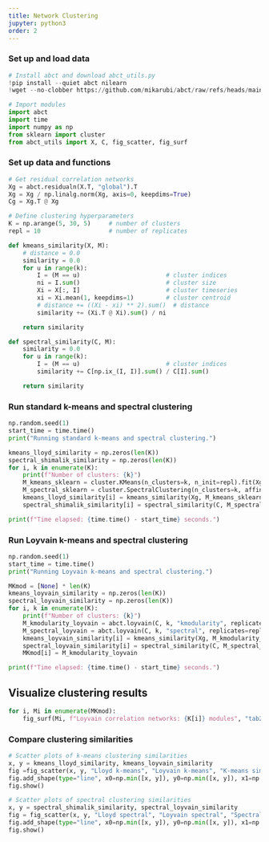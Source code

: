 ```yaml
---
title: Network Clustering
jupyter: python3
order: 2
---
```


### Set up and load data

```python

# Install abct and download abct_utils.py
!pip install --quiet abct nilearn
!wget --no-clobber https://github.com/mikarubi/abct/raw/refs/heads/main/docs-code/examples/abct_utils.py

# Import modules
import abct
import time
import numpy as np
from sklearn import cluster
from abct_utils import X, C, fig_scatter, fig_surf

```

### Set up data and functions

```python

# Get residual correlation networks
Xg = abct.residualn(X.T, "global").T
Xg = Xg / np.linalg.norm(Xg, axis=0, keepdims=True)
Cg = Xg.T @ Xg

# Define clustering hyperparameters
K = np.arange(5, 30, 5)     # number of clusters
repl = 10                   # number of replicates

def kmeans_similarity(X, M):
    # distance = 0.0
    similarity = 0.0
    for u in range(k):
        I = (M == u)                        # cluster indices
        ni = I.sum()                        # cluster size
        Xi = X[:, I]                        # cluster timeseries
        xi = Xi.mean(1, keepdims=1)         # cluster centroid
        # distance += ((Xi - xi) ** 2).sum()  # distance
        similarity += (Xi.T @ Xi).sum() / ni

    return similarity

def spectral_similarity(C, M):
    similarity = 0.0
    for u in range(k):
        I = (M == u)                        # cluster indices
        similarity += C[np.ix_(I, I)].sum() / C[I].sum()

    return similarity

```

### Run standard k-means and spectral clustering

```python

np.random.seed(1)
start_time = time.time()
print("Running standard k-means and spectral clustering.")

kmeans_lloyd_similarity = np.zeros(len(K))
spectral_shimalik_similarity = np.zeros(len(K))
for i, k in enumerate(K):
    print(f"Number of clusters: {k}")
    M_kmeans_sklearn = cluster.KMeans(n_clusters=k, n_init=repl).fit(Xg.T).labels_
    M_spectral_sklearn = cluster.SpectralClustering(n_clusters=k, affinity='precomputed', n_init=repl).fit(C).labels_
    kmeans_lloyd_similarity[i] = kmeans_similarity(Xg, M_kmeans_sklearn)
    spectral_shimalik_similarity[i] = spectral_similarity(C, M_spectral_sklearn)

print(f"Time elapsed: {time.time() - start_time} seconds.")

```

### Run Loyvain k-means and spectral clustering

```python

np.random.seed(1)
start_time = time.time()
print("Running Loyvain k-means and spectral clustering.")

MKmod = [None] * len(K)
kmeans_loyvain_similarity = np.zeros(len(K))
spectral_loyvain_similarity = np.zeros(len(K))
for i, k in enumerate(K):
    print(f"Number of clusters: {k}")
    M_kmodularity_loyvain = abct.loyvain(C, k, "kmodularity", replicates=repl)[0]
    M_spectral_loyvain = abct.loyvain(C, k, "spectral", replicates=repl)[0]
    kmeans_loyvain_similarity[i] = kmeans_similarity(Xg, M_kmodularity_loyvain)
    spectral_loyvain_similarity[i] = spectral_similarity(C, M_spectral_loyvain)
    MKmod[i] = M_kmodularity_loyvain

print(f"Time elapsed: {time.time() - start_time} seconds.")

```

## Visualize clustering results

```python

for i, Mi in enumerate(MKmod):
    fig_surf(Mi, f"Loyvain correlation networks: {K[i]} modules", "tab20b", pmin=0, pmax=100)

```

### Compare clustering similarities

```python

# Scatter plots of k-means clustering similarities
x, y = kmeans_lloyd_similarity, kmeans_loyvain_similarity
fig =fig_scatter(x, y, "Lloyd k-means", "Loyvain k-means", "K-means similarity")
fig.add_shape(type="line", x0=np.min([x, y]), y0=np.min([x, y]), x1=np.max([x, y]), y1=np.max([x, y]))
fig.show()

# Scatter plots of spectral clustering similarities
x, y = spectral_shimalik_similarity, spectral_loyvain_similarity
fig = fig_scatter(x, y, "Lloyd spectral", "Loyvain spectral", "Spectral similarity")
fig.add_shape(type="line", x0=np.min([x, y]), y0=np.min([x, y]), x1=np.max([x, y]), y1=np.max([x, y]))
fig.show()

```
